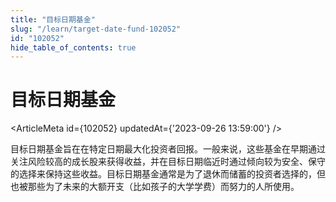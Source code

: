 ```yaml
---
title: "目标日期基金"
slug: "/learn/target-date-fund-102052"
id: "102052"
hide_table_of_contents: true
---
```



# 目标日期基金

<ArticleMeta id={102052} updatedAt={'2023-09-26 13:59:00'} />
<div className='border-solid border-b border-t-0 my-4 border-[var(--ifm-color-gray-300)]' />

目标日期基金旨在在特定日期最大化投资者回报。一般来说，这些基金在早期通过关注风险较高的成长股来获得收益，并在目标日期临近时通过倾向较为安全、保守的选择来保持这些收益。目标日期基金通常是为了退休而储蓄的投资者选择的，但也被那些为了未来的大额开支（比如孩子的大学学费）而努力的人所使用。
